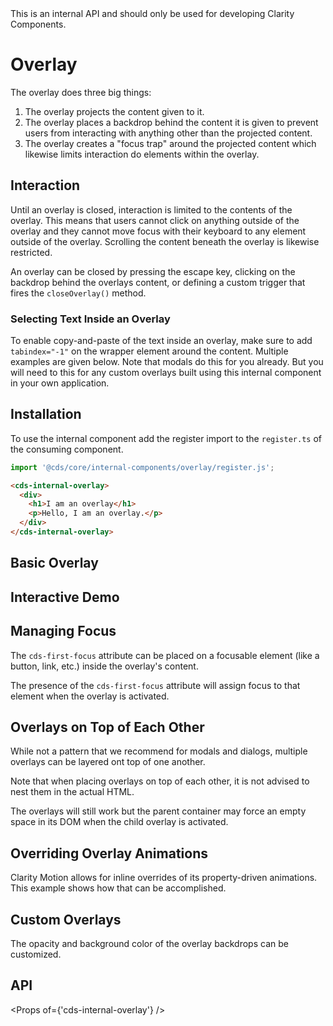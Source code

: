 
<Meta title="Internal API/Overlay" />

<cds-alert-group status="danger" cds-layout="m-b:lg">
  <cds-alert>This is an internal API and should only be used for developing Clarity Components.</cds-alert>
</cds-alert-group>

# Overlay

The overlay does three big things:

1. The overlay projects the content given to it.
2. The overlay places a backdrop behind the content it is given to prevent users from interacting with anything other than the projected content.
3. The overlay creates a "focus trap" around the projected content which likewise limits interaction do elements within the overlay.

## Interaction

Until an overlay is closed, interaction is limited to the contents of the overlay. This means that users cannot click on anything outside of the overlay and they cannot move focus with their keyboard to any element outside of the overlay. Scrolling the content beneath the overlay is likewise restricted.

An overlay can be closed by pressing the escape key, clicking on the backdrop behind the overlays content, or defining a custom trigger that fires the `closeOverlay()` method.

### Selecting Text Inside an Overlay

To enable copy-and-paste of the text inside an overlay, make sure to add `tabindex="-1"` on the wrapper element around the content. Multiple examples are given below. Note that modals do this for you already. But you will need to this for any custom overlays built using this internal component in your own application.

## Installation

To use the internal component add the register import to the `register.ts` of
the consuming component.

```typescript
import '@cds/core/internal-components/overlay/register.js';
```

```html
<cds-internal-overlay>
  <div>
    <h1>I am an overlay</h1>
    <p>Hello, I am an overlay.</p>
  </div>
</cds-internal-overlay>
```

## Basic Overlay

<Preview>
  <Story id="internal-stories-overlay--basic" />
</Preview>

## Interactive Demo

<Preview>
  <Story id="internal-stories-overlay--interactive" />
</Preview>

## Managing Focus

The `cds-first-focus` attribute can be placed on a focusable element (like a button, link, etc.) inside the overlay's content.

The presence of the `cds-first-focus` attribute will assign focus to that element when the overlay is activated.

<Preview>
  <Story id="internal-stories-overlay--first-focus" />
</Preview>

## Overlays on Top of Each Other

While not a pattern that we recommend for modals and dialogs, multiple overlays can be layered ont top of one another.

Note that when placing overlays on top of each other, it is not advised to nest them in the actual HTML.

The overlays will still work but the parent container may force an empty space in its DOM when the child overlay is activated.

<Preview>
  <Story id="internal-stories-overlay--multiple" />
</Preview>

## Overriding Overlay Animations

Clarity Motion allows for inline overrides of its property-driven animations. This example shows how that can be accomplished.

<Preview>
  <Story id="internal-stories-overlay--override-animation" />
</Preview>

## Custom Overlays

The opacity and background color of the overlay backdrops can be customized.

<Preview>
  <Story id="internal-stories-overlay--custom" />
</Preview>

## API

<Props of={'cds-internal-overlay'} />
